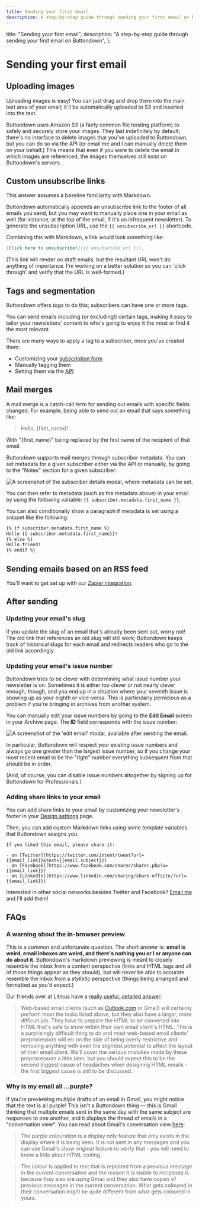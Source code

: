 ```yaml
---
title: Sending your first email
description: A step-by-step guide through sending your first email on Buttondown
---
```



  title: "Sending your first email",
  description:
    "A step-by-step guide through sending your first email on Buttondown",
};

# Sending your first email

## Uploading images

Uploading images is easy! You can just drag and drop them into the main text area of your email; it'll be automatically uploaded to S3 and inserted into the text.

Buttondown uses Amazon S3 (a fairly common file hosting platform) to safely and securely store your images. They last indefinitely by default; there's no interface to delete images that you've uploaded to Buttondown, but you can do so via the API (or email me and I can manually delete them on your behalf.) This means that even if you were to delete the email in which images are referenced, the images themselves still exist on Buttondown's servers.

## Custom unsubscribe links

This answer assumes a baseline familiarity with Markdown.

Buttondown automatically appends an unsubscribe link to the footer of all emails you send, but you may want to manually place one in your email as well (for instance, at the top of the email, if it's an infrequent newsletter). To generate the unsubscription URL, use the `{{ unsubscribe_url }}` shortcode.

Combining this with Markdown, a link would look something like:

```markdown
[Click here to unsubscribe!]({{ unsubscribe_url }}).
```

(This link will render on draft emails, but the resultant URL won't do anything of importance. I'm working on a better solution so you can 'click through' and verify that the URL is well-formed.)

## Tags and segmentation

Buttondown offers _tags_ to do this; subscribers can have one or more tags.

You can send emails including (or excluding!) certain tags, making it easy to
tailor your newsletters' content to who's going to enjoy it the most or find it the most relevant

There are many ways to apply a tag to a subscriber, once you've created them:

- Customizing your [subscription form](https://blog.buttondown.email/2019/07/17/customizing-your-subscription-form-to-tag-new-subscribers)
- Manually tagging them
- Setting them via the [API](https://api.buttondown.email/v1/schema)

## Mail merges

A mail merge is a catch-call term for sending out emails with specific fields changed. For example, being able to send out an email that says something like:

> Hello, {first_name}!

With "{first_name}" being replaced by the first name of the recipient of that email.

Buttondown supports mail merges through subscriber metadata. You can set metadata for a given subscriber either via the API or manually, by going to the "Notes" section for a given subscriber:

![A screenshot of the subscriber details modal, where metadata can be set.](/images/metadata.png)

You can then refer to metadata (such as the metadata above) in your email by using the following variable: `{{ subscriber.metadata.first_name }}`.

You can also conditionally show a paragraph if metadata is set using a snippet like the following:

<!-- prettier-ignore -->
```html
{% if subscriber.metadata.first_name %} 
Hello {{ subscriber.metadata.first_name}}! 
{% else %} 
Hello friend!
{% endif %}
```

## Sending emails based on an RSS feed

You'll want to get set up with our [Zapier integration](/integrations/zapier).

## After sending

### Updating your email's slug

If you update the slug of an email that's already been sent out, worry not! The old link that references an old slug will still work; Buttondown keeps track of historical slugs for each email and redirects readers who go to the old link accordingly.

### Updating your email's issue number

Buttondown tries to be clever with determining what issue number your newsletter is on. Sometimes it is either _too_ clever or not nearly clever enough, though, and you end up in a situation where your seventh issue is showing up as your eighth or vice-versa. This is particularly pernicious as a problem if you're bringing in archives from another system.

You can manually edit your issue numbers by going to the **Edit Email** screen in your Archive page. The **ID** field corresponds with the issue number:

![A screenshot of the 'edit email' modal, available after sending the email.](/images/edit-email-modal.png)

In particular, Buttondown will respect your existing issue numbers and always go one greater than the largest issue number, so if you change your most recent email to be the "right" number everything subsequent from that should be in order.

(And, of course, you can disable issue numbers altogether by signing up for Buttondown for Professionals.)

### Adding share links to your email

You can add share links to your email by customizing your newsletter's footer in your [Design settings](https://buttondown.email/settings/design) page.

Then, you can add custom Markdown links using some template variables that Buttondown assigns you:

```markup
If you liked this email, please share it:

- on [Twitter](https://twitter.com/intent/tweet?url={{email_link}}&text={{email.subject}})
- on [Facebook](https://www.facebook.com/sharer/sharer.php?u={{email_link}})
- on [LinkedIn](https://www.linkedin.com/sharing/share-offsite/?url={{email_link}})
```

Interested in other social networks besides Twitter and Facebook? [Email me](mailto:justin@buttondown.email) and I'll add them!

## FAQs

### A warning about the in-browser preview

This is a common and unfortunate question. The short answer is: **email is weird, email inboxes are weird, and there's nothing you or I or anyone can do about it.** Buttondown's markdown previewing is meant to closely resemble the inbox from a content perspective (links and HTML tags and all of those things appear as they should), but will never be able to accurate resemble the inbox from a _stylistic_ perspective (things being arranged and formatted as you'd expect.)

Our friends over at Litmus have a [really useful, detailed answer](https://help.litmus.com/article/158-why-do-some-email-clients-show-my-email-differently-than-others):

> Web-based email clients (such as [Outlook.com](http://outlook.com/) or Gmail) will certainly perform most the tasks listed above, but they also have a larger, more difficult job. They have to prepare the HTML to be converted into HTML that's safe to show within their own email client's HTML. This is a surprisingly difficult thing to do and most web-based email clients' preprocessors will err on the side of being overly restrictive and removing anything with even the slightest potential to affect the layout of their email client. We'll cover the various mistakes made by these preprocessors a little later, but you should expect this to be the second biggest cause of headaches when designing HTML emails - the first biggest cause is still to be discussed.

### Why is my email all ...purple?

If you're previewing multiple drafts of an email in Gmail, you might notice that the text is all purple! This isn't a Buttondown thing — this is Gmail thinking that multiple emails sent in the same day with the same subject are responses to one another, and it displays the thread of emails in a "conversation view". You can read about Gmail's conversation view [here](https://support.google.com/mail/thread/5162234?hl=en):

> The purple colouration is a display only feature that only exists in the display where it is being seen. It is not sent in any messages and you can use Gmail's show original feature to verify that - you will need to know a little about HTML coding.

> The colour is applied to text that is repeated from a previous message in the current conversation and the reason it is visible to recipients is because they also are using Gmail and they also have copies of previous messages in the current conversation. What gets coloured in their conversation might be quite different from what gets coloured in yours.

